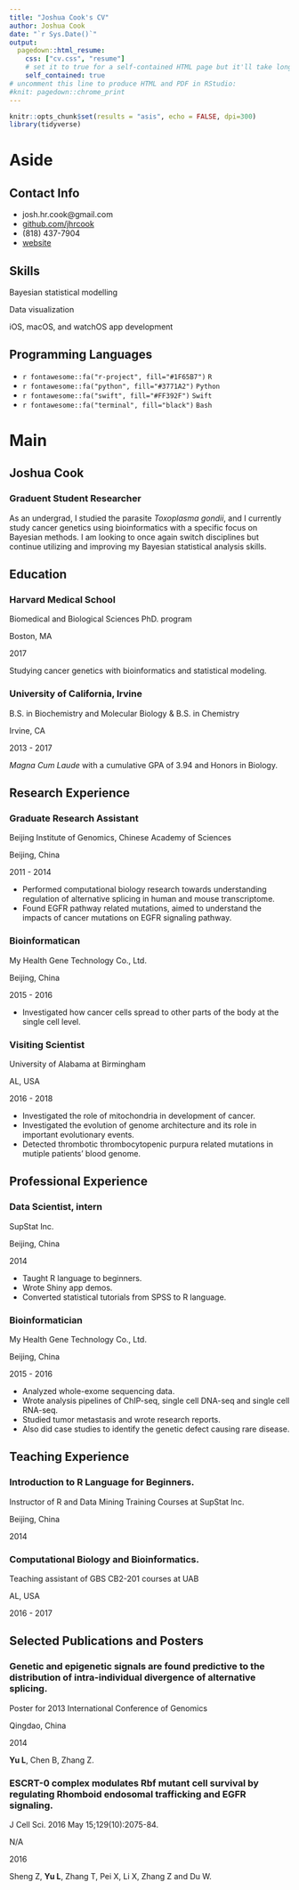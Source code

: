 ```yaml
---
title: "Joshua Cook's CV"
author: Joshua Cook
date: "`r Sys.Date()`"
output:
  pagedown::html_resume:
    css: ["cv.css", "resume"]
    # set it to true for a self-contained HTML page but it'll take longer to render
    self_contained: true
# uncomment this line to produce HTML and PDF in RStudio:
#knit: pagedown::chrome_print
---
```


```r
knitr::opts_chunk$set(results = "asis", echo = FALSE, dpi=300)
library(tidyverse)
```


Aside
================================================================================

Contact Info {#contact}
--------------------------------------------------------------------------------

- <i class="far fa-envelope"></i> josh.hr.cook@gmail.com
- <i class="fab fa-github"></i> [github.com/jhrcook](https://github.com/jhrcook)
- <i class="fas fa-mobile-alt"></i> (818) 437-7904
- <i class="fas fa-laptop"></i> [website](https://joshuacook.netlify.app)

Skills {#software}
--------------------------------------------------------------------------------

<i class="far fa-chart-bar"></i> Bayesian statistical modelling

<i class="fas fa-camera-retro"></i> Data visualization

<i class="fab fa-apple"></i> iOS, macOS, and watchOS app development

Programming Languages {#languages}
--------------------------------------------------------------------------------

- `r fontawesome::fa("r-project", fill="#1F65B7")` `R`
- `r fontawesome::fa("python", fill="#3771A2")` `Python`
- `r fontawesome::fa("swift", fill="#FF392F")` `Swift`
- `r fontawesome::fa("terminal", fill="black")` `Bash`

<!--
Software {#software}
--------------------------------------------------------------------------------

`R` packages for plotting asymmetric heatmaps and managing caching of long running operations.

[![ggasym-logo](https://github.com/jhrcook/ggasym/blob/949d484f89ff25624b7e3c715b3ef7df42dd2523/man/figures/logo.png?raw=true){width=30%}](https://jhrcook.github.io/ggasym/index.html)
[![mustashe-logo](https://github.com/jhrcook/mustashe/blob/5547b7fd9dc5b719aaf42afef133fdec27a2d721/man/figures/logo.png?raw=true){width=35%}](https://jhrcook.github.io/mustashe/)

`Python` package for querying Boston's 311 non-emergency reporting service.

<i class="fas fa-box-open"></i> [`boston311`](https://jhrcook.github.io/boston311/)

`Swift` package for using the PageRank algorithm for text summarization

<i class="fas fa-box-open"></i> [`textrank`](https://github.com/jhrcook/textrank)
-->



Main
================================================================================

Joshua Cook {#title}
--------------------------------------------------------------------------------

### Graduent Student Researcher

As an undergrad, I studied the parasite *Toxoplasma gondii*, and I currently study cancer genetics using bioinformatics with a specific focus on Bayesian methods.
I am looking to once again switch disciplines but continue utilizing and improving my Bayesian statistical analysis skills.

Education {data-icon=graduation-cap}
--------------------------------------------------------------------------------

### Harvard Medical School

Biomedical and Biological Sciences PhD. program

Boston, MA

2017

Studying cancer genetics with bioinformatics and statistical modeling.

### University of California, Irvine

B.S. in Biochemistry and Molecular Biology & B.S. in Chemistry

Irvine, CA

2013 - 2017

*Magna Cum Laude* with a cumulative GPA of 3.94 and Honors in Biology.

Research Experience {data-icon=flask}
--------------------------------------------------------------------------------

### Graduate Research Assistant

Beijing Institute of Genomics, Chinese Academy of Sciences

Beijing, China

2011 - 2014

- Performed computational biology research towards understanding regulation of alternative splicing in human and mouse transcriptome.
- Found EGFR pathway related mutations, aimed to understand the impacts of cancer mutations on EGFR signaling pathway.

### Bioinformatican

My Health Gene Technology Co., Ltd.

Beijing, China

2015 - 2016

- Investigated how cancer cells spread to other parts of the body at the single cell level.

### Visiting Scientist

University of Alabama at Birmingham

AL, USA

2016 - 2018

- Investigated the role of mitochondria in development of cancer.
- Investigated the evolution of genome architecture and its role in important evolutionary events.
- Detected thrombotic thrombocytopenic purpura related mutations in mutiple patients' blood genome.


Professional Experience {data-icon=suitcase}
--------------------------------------------------------------------------------

### Data Scientist, intern

SupStat Inc.

Beijing, China

2014

::: concise
- Taught R language to beginners.
- Wrote Shiny app demos.
- Converted statistical tutorials from SPSS to R language.
:::

### Bioinformatician

My Health Gene Technology Co., Ltd.

Beijing, China

2015 - 2016

::: concise
- Analyzed whole-exome sequencing data.
- Wrote analysis pipelines of ChIP-seq, single cell DNA-seq and single cell RNA-seq.
- Studied tumor metastasis and wrote research reports.
- Also did case studies to identify the genetic defect causing rare disease.
:::


Teaching Experience {data-icon=chalkboard-teacher}
--------------------------------------------------------------------------------

### Introduction to R Language for Beginners.

Instructor of R and Data Mining Training Courses at SupStat Inc.

Beijing, China

2014

### Computational Biology and Bioinformatics.

Teaching assistant of GBS CB2-201 courses at UAB

AL, USA

2016 - 2017


Selected Publications and Posters {data-icon=file}
--------------------------------------------------------------------------------

### Genetic and epigenetic signals are found predictive to the distribution of intra-individual divergence of alternative splicing.

Poster for 2013 International Conference of Genomics

Qingdao, China

2014

**Yu L**, Chen B, Zhang Z.

### ESCRT-0 complex modulates Rbf mutant cell survival by regulating Rhomboid endosomal trafficking and EGFR signaling.

J Cell Sci. 2016 May 15;129(10):2075-84.

N/A

2016

Sheng Z, **Yu L**, Zhang T, Pei X, Li X, Zhang Z and Du W.
